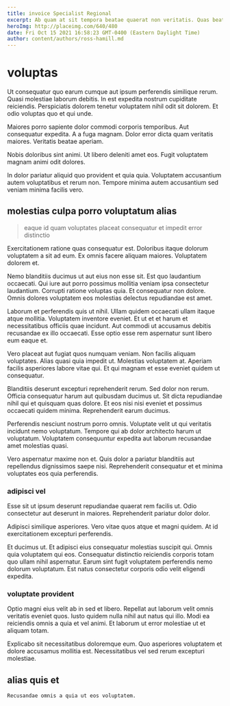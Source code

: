 ```yaml
---
title: invoice Specialist Regional
excerpt: Ab quam at sit tempora beatae quaerat non veritatis. Quas beatae praesentium omnis et. Dolores molestiae repudiandae. Et quis eaque aut nihil repellat aut. Ut consectetur rem aut voluptas velit doloribus consequatur odit.
heroImg: http://placeimg.com/640/480
date: Fri Oct 15 2021 16:58:23 GMT-0400 (Eastern Daylight Time)
author: content/authors/ross-hamill.md
---
```

# voluptas

Ut consequatur quo earum cumque aut ipsum perferendis similique rerum. Quasi molestiae laborum debitis. In est expedita nostrum cupiditate reiciendis. Perspiciatis dolorem tenetur voluptatem nihil odit sit dolorem. Et odio voluptas quo et qui unde.
  
Maiores porro sapiente dolor commodi corporis temporibus. Aut consequatur expedita. A a fuga magnam. Dolor error dicta quam veritatis maiores. Veritatis beatae aperiam.
  
Nobis doloribus sint animi. Ut libero deleniti amet eos. Fugit voluptatem magnam animi odit dolores.
  
In dolor pariatur aliquid quo provident et quia quia. Voluptatem accusantium autem voluptatibus et rerum non. Tempore minima autem accusantium sed veniam minima facilis vero.

## molestias culpa porro voluptatum alias

> eaque id quam voluptates placeat consequatur et impedit error distinctio

Exercitationem ratione quas consequatur est. Doloribus itaque dolorum voluptatem a sit ad eum. Ex omnis facere aliquam maiores. Voluptatem dolorem et.
  
Nemo blanditiis ducimus ut aut eius non esse sit. Est quo laudantium occaecati. Qui iure aut porro possimus mollitia veniam ipsa consectetur laudantium. Corrupti ratione voluptas quia. Et consequatur non dolore. Omnis dolores voluptatem eos molestias delectus repudiandae est amet.
  
Laborum et perferendis quis ut nihil. Ullam quidem occaecati ullam itaque atque mollitia. Voluptatem inventore eveniet. Et ut et et harum et necessitatibus officiis quae incidunt. Aut commodi ut accusamus debitis recusandae ex illo occaecati. Esse optio esse rem aspernatur sunt libero eum eaque et.
  
Vero placeat aut fugiat quos numquam veniam. Non facilis aliquam voluptates. Alias quasi quia impedit ut. Molestias voluptatem at. Aperiam facilis asperiores labore vitae qui. Et qui magnam et esse eveniet quidem ut consequatur.
  
Blanditiis deserunt excepturi reprehenderit rerum. Sed dolor non rerum. Officia consequatur harum aut quibusdam ducimus ut. Sit dicta repudiandae nihil qui et quisquam quas dolore. Et eos nisi nisi eveniet et possimus occaecati quidem minima. Reprehenderit earum ducimus.
  
Perferendis nesciunt nostrum porro omnis. Voluptate velit ut qui veritatis incidunt nemo voluptatum. Tempore qui ab dolor architecto harum ut voluptatum. Voluptatem consequuntur expedita aut laborum recusandae amet molestias quasi.
  
Vero aspernatur maxime non et. Quis dolor a pariatur blanditiis aut repellendus dignissimos saepe nisi. Reprehenderit consequatur et et minima voluptates eos quia perferendis.

### adipisci vel

Esse sit ut ipsum deserunt repudiandae quaerat rem facilis ut. Odio consectetur aut deserunt in maiores. Reprehenderit pariatur dolor dolor.
  
Adipisci similique asperiores. Vero vitae quos atque et magni quidem. At id exercitationem excepturi perferendis.
  
Et ducimus ut. Et adipisci eius consequatur molestias suscipit qui. Omnis quia voluptatem qui eos. Consequatur distinctio reiciendis corporis totam quo ullam nihil aspernatur. Earum sint fugit voluptatem perferendis nemo dolorum voluptatum. Est natus consectetur corporis odio velit eligendi expedita.

### voluptate provident

Optio magni eius velit ab in sed et libero. Repellat aut laborum velit omnis veritatis eveniet quos. Iusto quidem nulla nihil aut natus qui illo. Modi ea reiciendis omnis a quia et vel animi. Et laborum ut error molestiae ut et aliquam totam.
  
Explicabo sit necessitatibus doloremque eum. Quo asperiores voluptatem et dolore accusamus mollitia est. Necessitatibus vel sed rerum excepturi molestiae.

## alias quis et

```text
Recusandae omnis a quia ut eos voluptatem.
```

